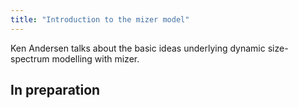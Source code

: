 ```yaml
---
title: "Introduction to the mizer model"
---
```

  Ken Andersen talks about the basic ideas underlying dynamic 
  size-spectrum modelling with mizer.

## In preparation






